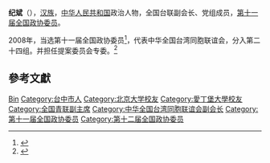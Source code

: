 '''纪斌'''（{{bd|1966年||}}），[[汉族|汉族]]，[[中华人民共和国|中华人民共和国]]政治人物，全国台联副会长、党组成员，[[第十一届全国政协委员|第十一届全国政协委员]]。

2008年，当选第十一届全国政协委员<ref>{{cite news|title=第十一届全国政协委员名单|url=http://www.indaa.com.cn/zt/2009qglh/zxzs/200903/t20090303_127573.html|accessdate=2013-04-09|newspaper=新华社北京1月25日电 中国人民政治协商会议第十一届全国委员会委员名单(共2237人，2008年1月25日政协第十届全国委员会常务委员会第二十次会议通过)|date=2008年1月25日|deadurl=yes|archiveurl=https://web.archive.org/web/20130928014403/http://www.indaa.com.cn/zt/2009qglh/zxzs/200903/t20090303_127573.html|archivedate=2013年9月28日}}</ref>，代表中华全国台湾同胞联谊会，分入第二十四组。并担任提案委员会专委。<ref>{{cite news|title=全国政协信息-纪斌|url=http://www.cppcc.gov.cn/CMS/wylibary/showJcwyxtInfoWylibary.action?tabJcwyxt.guid=11W0007970&wytype=wjwy|accessdate=2013-04-11|newspaper=全国政协委员会|archive-date=2020-09-11|archive-url=https://web.archive.org/web/20200911133815/http://www.cppcc.gov.cn/CMS/wylibary/showJcwyxtInfoWylibary.action?tabJcwyxt.guid=11W0007970&wytype=wjwy|dead-url=no}}</ref>

== 參考文獻 ==
{{reflist}}

{{中国政治人物小作品}}
{{中华全国青年联合会第十一届委员会}}
{{中华全国台湾同胞联谊会第八届理事会}}
{{中华全国台湾同胞联谊会第九届理事会}}
{{中华全国台湾同胞联谊会第十届理事会}}

{{Authority control}}
{{DEFAULTSORT:Ji, Bin}}
[[Category:纪姓|Bin]]
[[Category:台中市人|Category:台中市人]]
[[Category:北京大学校友|Category:北京大学校友]]
[[Category:愛丁堡大學校友|Category:愛丁堡大學校友]]
[[Category:全国青联副主席|Category:全国青联副主席]]
[[Category:中华全国台湾同胞联谊会副会长|Category:中华全国台湾同胞联谊会副会长]]
[[Category:第十一届全国政协委员|Category:第十一届全国政协委员]]
[[Category:第十二届全国政协委员|Category:第十二届全国政协委员]]